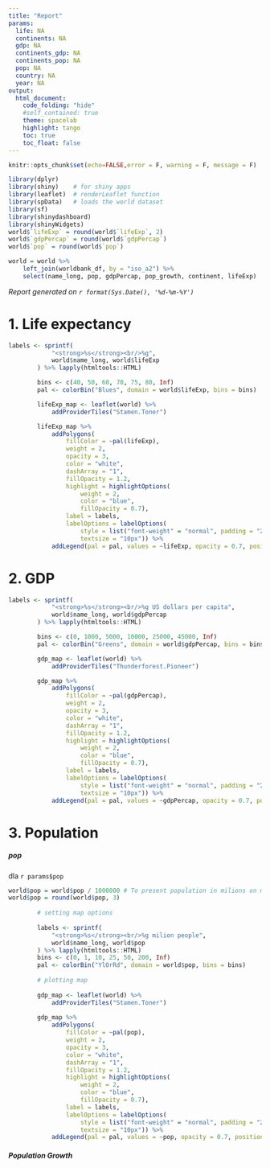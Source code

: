 ```yaml
---
title: "Report"
params:
  life: NA
  continents: NA
  gdp: NA
  continents_gdp: NA
  continents_pop: NA
  pop: NA
  country: NA
  year: NA
output:
  html_document:
    code_folding: "hide"
    #self_contained: true
    theme: spacelab
    highlight: tango
    toc: true
    toc_float: false
---
```

```r
knitr::opts_chunk$set(echo=FALSE,error = F, warning = F, message = F)
```
```r
library(dplyr)
library(shiny)    # for shiny apps
library(leaflet)  # renderLeaflet function
library(spData)   # loads the world dataset 
library(sf)
library(shinydashboard)
library(shinyWidgets)
world$`lifeExp` = round(world$`lifeExp`, 2)  
world$`gdpPercap` = round(world$`gdpPercap`)
world$`pop` = round(world$`pop`)

world = world %>% 
    left_join(worldbank_df, by = "iso_a2") %>%
    select(name_long, pop, gdpPercap, pop_growth, continent, lifeExp)
```

*Report generated on  `r format(Sys.Date(), '%d-%m-%Y')`*

# 1. Life expectancy

```r
labels <- sprintf(
            "<strong>%s</strong><br/>%g",
            world$name_long, world$lifeExp
        ) %>% lapply(htmltools::HTML)

        bins <- c(40, 50, 60, 70, 75, 80, Inf)
        pal <- colorBin("Blues", domain = world$lifeExp, bins = bins)

        lifeExp_map <- leaflet(world) %>%
            addProviderTiles("Stamen.Toner")

        lifeExp_map %>%
            addPolygons(
                fillColor = ~pal(lifeExp),
                weight = 2,
                opacity = 3,
                color = "white",
                dashArray = "1",
                fillOpacity = 1.2,
                highlight = highlightOptions(
                    weight = 2,
                    color = "blue",
                    fillOpacity = 0.7),
                label = labels,
                labelOptions = labelOptions(
                    style = list("font-weight" = "normal", padding = "2px 6px"),
                    textsize = "10px")) %>%
            addLegend(pal = pal, values = ~lifeExp, opacity = 0.7, position = "bottomright")
```

# 2. GDP

```r
labels <- sprintf(
            "<strong>%s</strong><br/>%g US dollars per capita",
            world$name_long, world$gdpPercap
        ) %>% lapply(htmltools::HTML)

        bins <- c(0, 1000, 5000, 10000, 25000, 45000, Inf)
        pal <- colorBin("Greens", domain = world$gdpPercap, bins = bins)

        gdp_map <- leaflet(world) %>%
            addProviderTiles("Thunderforest.Pioneer")

        gdp_map %>%
            addPolygons(
                fillColor = ~pal(gdpPercap),
                weight = 2,
                opacity = 3,
                color = "white",
                dashArray = "1",
                fillOpacity = 1.2,
                highlight = highlightOptions(
                    weight = 2,
                    color = "blue",
                    fillOpacity = 0.7),
                label = labels,
                labelOptions = labelOptions(
                    style = list("font-weight" = "normal", padding = "2px 6px"),
                    textsize = "10px")) %>%
            addLegend(pal = pal, values = ~gdpPercap, opacity = 0.7, position = "bottomright")
```

# 3. Population

#### {.tabset}
##### pop

dla `r params$pop`

```r
world$pop = world$pop / 1000000 # To present population in milions on map
world$pop = round(world$pop, 3)
        
        # setting map options
        
        labels <- sprintf(
            "<strong>%s</strong><br/>%g milion people",
            world$name_long, world$pop
        ) %>% lapply(htmltools::HTML)
        bins <- c(0, 1, 10, 25, 50, 200, Inf)
        pal <- colorBin("YlOrRd", domain = world$pop, bins = bins)
        
        # plotting map
        
        gdp_map <- leaflet(world) %>%
            addProviderTiles("Stamen.Toner")
        
        gdp_map %>% 
            addPolygons(
                fillColor = ~pal(pop),
                weight = 2,
                opacity = 3,
                color = "white",
                dashArray = "1",
                fillOpacity = 1.2,
                highlight = highlightOptions(
                    weight = 2,
                    color = "blue",
                    fillOpacity = 0.7),
                label = labels,
                labelOptions = labelOptions(
                    style = list("font-weight" = "normal", padding = "2px 10px"),
                    textsize = "10px")) %>%
            addLegend(pal = pal, values = ~pop, opacity = 0.7, position = "bottomright", title = 'Population in millions')
```

##### Population Growth

```r

        
```



